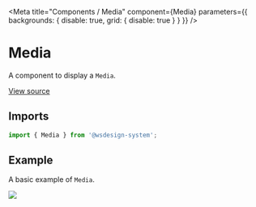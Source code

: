 
<Meta
  title="Components / Media"
  component={Media}
  parameters={{ backgrounds: { disable: true, grid: { disable: true } } }}
/>

# Media

A component to display a `Media`.

[View source](https://github.com/actarian/wsdesign-system/tree/main/@components/card)

## Imports

```js
import { Media } from '@wsdesign-system';
```

<!--
## Props

<ArgsTable of={MediaProps} />
-->

## Example

A basic example of `Media`.

<Canvas>
  <Story name="Media">
    <Media width="320px">
      <img src={'https://picsum.photos/640/480'} />
    </Media>
  </Story>
</Canvas>
